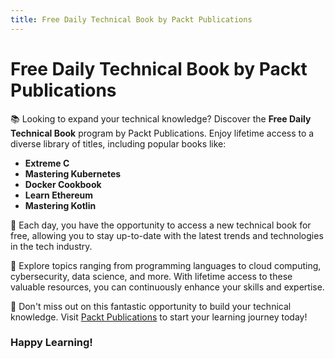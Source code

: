 ```yaml
---
title: Free Daily Technical Book by Packt Publications
---
```


# Free Daily Technical Book by Packt Publications

📚 Looking to expand your technical knowledge? Discover the **Free Daily Technical Book** program by Packt Publications. Enjoy lifetime access to a diverse library of titles, including popular books like:

- **Extreme C**
- **Mastering Kubernetes**
- **Docker Cookbook**
- **Learn Ethereum**
- **Mastering Kotlin**

🚀 Each day, you have the opportunity to access a new technical book for free, allowing you to stay up-to-date with the latest trends and technologies in the tech industry.

📖 Explore topics ranging from programming languages to cloud computing, cybersecurity, data science, and more. With lifetime access to these valuable resources, you can continuously enhance your skills and expertise.

🌟 Don't miss out on this fantastic opportunity to build your technical knowledge. Visit [Packt Publications](https://www.packtpub.com/free-learning) to start your learning journey today!


### Happy Learning!
